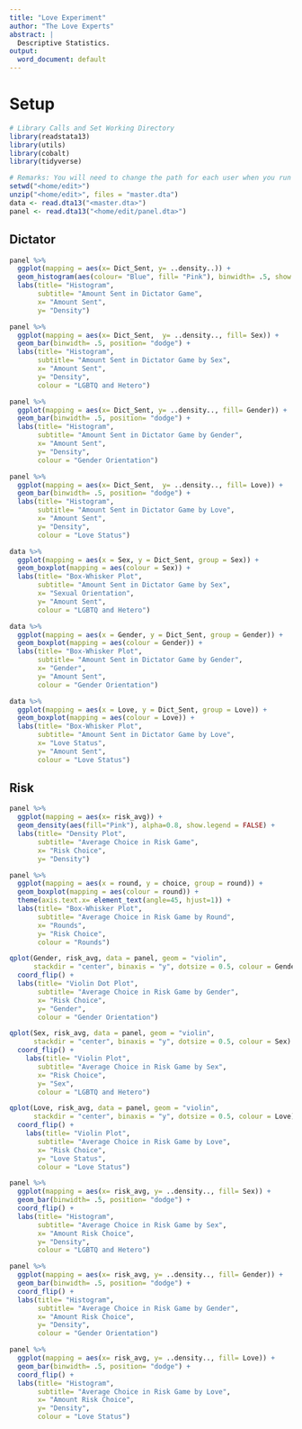 ```yaml
---
title: "Love Experiment"
author: "The Love Experts"
abstract: |
  Descriptive Statistics.
output: 
  word_document: default
---
```

# Setup
```r
# Library Calls and Set Working Directory
library(readstata13)
library(utils)
library(cobalt)
library(tidyverse)
```
```r
# Remarks: You will need to change the path for each user when you run it. Additionally, \ has a special place in R, so you have to switch you \ to / or R will not recognize the path. Annoying, but important to know.
setwd("<home/edit>")
unzip("<home/edit>", files = "master.dta")
data <- read.dta13("<master.dta>")
panel <- read.dta13("<home/edit/panel.dta>")
```
## Dictator
```r

panel %>% 
  ggplot(mapping = aes(x= Dict_Sent, y= ..density..)) +
  geom_histogram(aes(colour= "Blue", fill= "Pink"), binwidth= .5, show.legend = FALSE) +
  labs(title= "Histogram",
       subtitle= "Amount Sent in Dictator Game",
       x= "Amount Sent",
       y= "Density")

panel %>% 
  ggplot(mapping = aes(x= Dict_Sent,  y= ..density.., fill= Sex)) +
  geom_bar(binwidth= .5, position= "dodge") +
  labs(title= "Histogram",
       subtitle= "Amount Sent in Dictator Game by Sex",
       x= "Amount Sent",
       y= "Density",
       colour = "LGBTQ and Hetero")

panel %>% 
  ggplot(mapping = aes(x= Dict_Sent, y= ..density.., fill= Gender)) +
  geom_bar(binwidth= .5, position= "dodge") +
  labs(title= "Histogram",
       subtitle= "Amount Sent in Dictator Game by Gender",
       x= "Amount Sent",
       y= "Density",
       colour = "Gender Orientation")

panel %>% 
  ggplot(mapping = aes(x= Dict_Sent,  y= ..density.., fill= Love)) +
  geom_bar(binwidth= .5, position= "dodge") +
  labs(title= "Histogram",
       subtitle= "Amount Sent in Dictator Game by Love",
       x= "Amount Sent",
       y= "Density",
       colour = "Love Status")

data %>% 
  ggplot(mapping = aes(x = Sex, y = Dict_Sent, group = Sex)) +
  geom_boxplot(mapping = aes(colour = Sex)) +
  labs(title= "Box-Whisker Plot",
       subtitle= "Amount Sent in Dictator Game by Sex",
       x= "Sexual Orientation",
       y= "Amount Sent",
       colour = "LGBTQ and Hetero")

data %>% 
  ggplot(mapping = aes(x = Gender, y = Dict_Sent, group = Gender)) +
  geom_boxplot(mapping = aes(colour = Gender)) +
  labs(title= "Box-Whisker Plot",
       subtitle= "Amount Sent in Dictator Game by Gender",
       x= "Gender",
       y= "Amount Sent",
       colour = "Gender Orientation")

data %>% 
  ggplot(mapping = aes(x = Love, y = Dict_Sent, group = Love)) +
  geom_boxplot(mapping = aes(colour = Love)) +
  labs(title= "Box-Whisker Plot",
       subtitle= "Amount Sent in Dictator Game by Love",
       x= "Love Status",
       y= "Amount Sent",
       colour = "Love Status")

```
## Risk
```r

panel %>% 
  ggplot(mapping = aes(x= risk_avg)) +
  geom_density(aes(fill="Pink"), alpha=0.8, show.legend = FALSE) +
  labs(title= "Density Plot",
       subtitle= "Average Choice in Risk Game",
       x= "Risk Choice",
       y= "Density")

panel %>% 
  ggplot(mapping = aes(x = round, y = choice, group = round)) +
  geom_boxplot(mapping = aes(colour = round)) +
  theme(axis.text.x= element_text(angle=45, hjust=1)) +
  labs(title= "Box-Whisker Plot",
       subtitle= "Average Choice in Risk Game by Round",
       x= "Rounds",
       y= "Risk Choice",
       colour = "Rounds")

qplot(Gender, risk_avg, data = panel, geom = "violin",
      stackdir = "center", binaxis = "y", dotsize = 0.5, colour = Gender) + 
  coord_flip() +
  labs(title= "Violin Dot Plot",
       subtitle= "Average Choice in Risk Game by Gender",
       x= "Risk Choice",
       y= "Gender",
       colour = "Gender Orientation")

qplot(Sex, risk_avg, data = panel, geom = "violin",
      stackdir = "center", binaxis = "y", dotsize = 0.5, colour = Sex) + 
  coord_flip() +
    labs(title= "Violin Plot",
       subtitle= "Average Choice in Risk Game by Sex",
       x= "Risk Choice",
       y= "Sex",
       colour = "LGBTQ and Hetero")

qplot(Love, risk_avg, data = panel, geom = "violin",
      stackdir = "center", binaxis = "y", dotsize = 0.5, colour = Love) + 
  coord_flip() +
    labs(title= "Violin Plot",
       subtitle= "Average Choice in Risk Game by Love",
       x= "Risk Choice",
       y= "Love Status",
       colour = "Love Status")

panel %>% 
  ggplot(mapping = aes(x= risk_avg, y= ..density.., fill= Sex)) +
  geom_bar(binwidth= .5, position= "dodge") +
  coord_flip() +
  labs(title= "Histogram",
       subtitle= "Average Choice in Risk Game by Sex",
       x= "Amount Risk Choice",
       y= "Density",
       colour = "LGBTQ and Hetero")

panel %>% 
  ggplot(mapping = aes(x= risk_avg, y= ..density.., fill= Gender)) +
  geom_bar(binwidth= .5, position= "dodge") +
  coord_flip() +
  labs(title= "Histogram",
       subtitle= "Average Choice in Risk Game by Gender",
       x= "Amount Risk Choice",
       y= "Density",
       colour = "Gender Orientation")

panel %>% 
  ggplot(mapping = aes(x= risk_avg, y= ..density.., fill= Love)) +
  geom_bar(binwidth= .5, position= "dodge") +
  coord_flip() +
  labs(title= "Histogram",
       subtitle= "Average Choice in Risk Game by Love",
       x= "Amount Risk Choice",
       y= "Density",
       colour = "Love Status")

```
